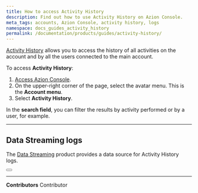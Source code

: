 ```yaml
---
title: How to access Activity History
description: Find out how to use Activity History on Azion Console.
meta_tags: accounts, Azion Console, activity history, logs
namespace: docs_guides_activity_history
permalink: /documentation/products/guides/activity-history/
---
```



[Activity History](/en/documentation/products/accounts/activity-history/) allows you to access the history of all activities on the account and by all the users connected to the main account.

To access **Activity History**:

1. [Access Azion Console](https://console.azion.com/).
2. On the upper-right corner of the page, select the avatar menu. This is the **Account menu**.
3. Select **Activity History**.

In the **search field**, you can filter the results by activity performed or by a user, for example.

---

## Data Streaming logs

The [Data Streaming](/en/documentation/products/observe/data-streaming/) product provides a data source for Activity History logs.

<Button href="/en/documentation/products/guides/use-data-streaming/" text="use data streaming"></Button>



---


**Contributors** <ContributorList>Contributor</ContributorList>
